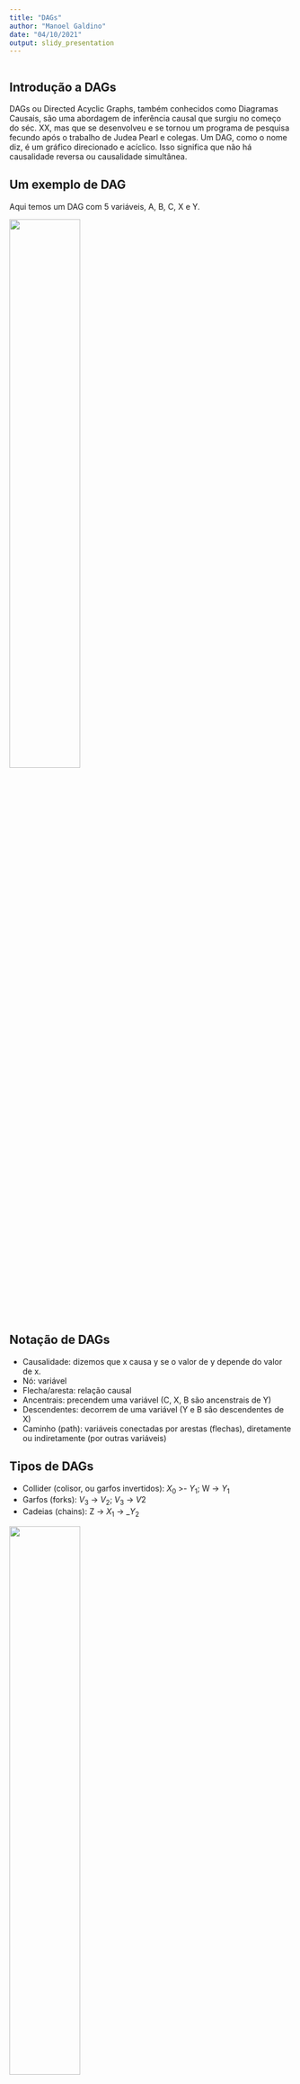 ```yaml
---
title: "DAGs"
author: "Manoel Galdino"
date: "04/10/2021"
output: slidy_presentation
---
```



```r
```


## Introdução a DAGs

DAGs ou Directed Acyclic Graphs, também conhecidos como Diagramas Causais, são uma abordagem de inferência causal que surgiu no começo do séc. XX, mas que se desenvolveu e se tornou um programa de pesquisa fecundo após o trabalho de Judea Pearl e colegas. Um DAG, como o nome diz, é um gráfico direcionado e acíclico. Isso significa que não há causalidade reversa ou causalidade simultânea.


## Um exemplo de DAG

Aqui temos um DAG com 5 variáveis, A, B, C, X e Y.


![](images/exemplo_1.png){width=50%}


## Notação de DAGs

- Causalidade: dizemos que x causa y se o valor de y depende do valor de x.
- Nó: variável
- Flecha/aresta: relação causal
- Ancentrais: precendem uma variável (C, X, B são ancenstrais de Y)
- Descendentes: decorrem de uma variável (Y e B são descendentes de X)
- Caminho (path): variáveis conectadas por arestas (flechas), diretamente ou indiretamente (por outras variáveis)

## Tipos de DAGs

- Collider (colisor, ou garfos invertidos): $X_{0}$ >- $Y_{1}$; W -> $Y_{1}$ 
- Garfos (forks): $V_{3}$ -> $V_{2}$; $V_{3}$ -> $V{2}$
- Cadeias (chains): Z -> $X_{1}$ -> _$Y_{2}$

![](images/exemplo_2.png){width=50%}

## Correlação e causalidade

-- "Correlação não implica causalidade"

-- Associação estatística (como correlação) na população (amostra infinita) decorre de três relações estruturais

-- 1. Relação de causa e efeito (chains)

-- 2. Existência de causas comuns (forks)

-- 3. Ajustar (controlar, condicionar) para efeitos compartilhados (collider ou selection bias)

-- Em amostras finitas, pode ocorrer por acaso/aleatoriedade

## O que um DAG significa?

- Todas as flechas especificam qual a relação de causalidade entre as variáveis
- Ausência de flecha significa que não há relação causal entre variáveis
- O DAG estabelece relações na população, isto é, não diz respeito a questões estatísticas de amostras finitas
- O DAG deve representar o modelo causal do pesquisador ou de uma teoria
- Causalidade como intervenção: se eu mudar o valor de x independentemente do que causa x, o que acontece com y?
- Causalidade representada por P(Y|Do(X = x1)) - P(Y|Do(X = x0)), isto é, qual a probabilidade de y se eu mudar x de x0 para x1?


## Causalidade como intervenção
Considere o DAG abaixo:

![](images/exemplo_3.png){width=50%}

Z causa $X_{1}$ e $X_{1}$ causa $Y_{2}$. Digamos que eu esteja interessado em saber o efeito causal se X = 2. 

Então, faço uma invervenção "cirúrgica", em que removo as causas de X, e faço X valer exatamente 2, e aí observo como Y muda. Esse é o efeito causal de X = 2 no DAG. Graficamente, representamos a cirurgia com a remoção de todos os ancestrais de X.


![](images/exemplo_4.png){width=50%}

## Variáveis em um DAG

:::::::::::::: {.columns}
::: {.column}
-- preditor/VI/ exposure/tratamento: X, a variável de interesse que deve ser a causa do efeito.

-- resposta/VD: Y, a variável que é o efeito ou o resultado do tratamento/preditor.

-- confounder: um ancenstral tanto do tratamento (X) quanto da resposta (Y). A é um confounder.

-- collider: descendente de duas variáveis. X é um collider para A e C.

:::
::: {.column}
```r
knitr::include_graphics("images/exemplo_1.png")
```
:::
::::::::::::::


## Variáveis em um DAG - continuação

:::::::::::::: {.columns}
::: {.column}
-- mediator/mediador: descedente do tratamento (X) e ancenstral de Y. Está no caminho entre X e Y. B é um mediador.

-- instrumento: conectado (em geral um ancestral) ao tratamento (X). Não pode ter nenhum caminho (path) que vá para a resposta Y que não passe por X. C é um instrumento.
:::
::: {.column}
```r
knitr::include_graphics("images/exemplo_1.png")
```
:::
::::::::::::::


## D-separação

O processo de determinar, dado um DAG e um conjunto de variáveis condicionantes ("controles"), se um par de variáveis é estatisticamente independente ou dependente.

A Ideia é associar dependência com conexão, isto é, se existe um caminho (não bloqueado) entre duas variáveis, e associar d-separação com ausência de conexão ou caminho (livre).

## D-separação - Regra 1 - Separação não-condicional

X e Y estão d-conectados se existe um caminho (não-bloqueado) entre eles.

Um caminho é qualquer sequência consecutiva de arestas (independentemente da direção).

Um caminho não-bloqueado é um caminho que pode ser traçado sem passar por um colisor (collider). Em outras palavras, flechas que apontam para um collider não constituem um caminho que passe informação.



## D-separação - Regra 1 - Separação não-condicional (continuação)

:::::::::::::: {.columns}
::: {.column}
- No DAG 1 ao lado, X e Y são d-conectados, pois eles se conectam por um caminho não bloqueado.

- No DAG 2 ao lado, X e Y não estão d-conectados, pois a única a conexão é por um caminho bloqueado por W, um collider. 

- No DAG 3 ao lado, X e Y estão d-conectados.
:::
::: {.column}
DAG 1
```r
knitr::include_graphics("images/chain_d_connected.png")
```

DAG 2
```r
knitr::include_graphics("images/collider.png")
```


DAG 3
```r
knitr::include_graphics("images/confound_d_connected.png")
```

:::
::::::::::::::


## D-separação - Regra 2 - Bloqueio por condicionamento ("controle")

Se medirmos um conjunto de variáveis Z, e tomarmos seus valores como dados, isso pode mudar a relação estatística entre as demais variáveis do DAG. 


Regra 2: se x e y estão d-conectados, condicional a um conjunto de variáveis Z, se há um caminho livre de colliders entre X a Y sem passar por nenhuma variável de Z.

Se um caminho desses não existe, dizemos que X e Y são d-separados por Z, ou que cada caminho entre X e Y é bloqueado por Z.
Exemplo: Z = {R,V}

```r
knitr::include_graphics("images/cond_d_separated.png")
```

Exercício: Precisamos mesmo condicionar em R e V para bloquear o caminho entre X e Y? Se Não, qual o conjunto mínimo de variáveis necessárias para bloquear o caminho?


## 3. Condicionar em um collider

Medir um efeito comum de duas causas independentes cria uma associação entre elas. É o paradoxo de Berkson.
Exemplo: Você vai no DCE e pergunta quantas pessoas são canhotas. E vai no encontro anual de canhotos e perguntas quantos são de esquerda.
Junta as duas amostrar e procura ver se há correlação entre ser canhoto e ser de esquerda. E deve encontrar uma correlação negativa entre as variáveis.

Regra 3: Se um collider ou seu descendente é membro de Z, ele desbloqueia o caminho.

```r
knitr::include_graphics("images/esquerda_canhota.png")
```


## 3. Condicionar em um collider
Vamos fazer uma simulação?

```r
library(ggplot2)
library(tidyverse)

set.seed(2) # tornando o exemplo reproduzível
x <- rnorm(1000)
w <- rnorm(1000)
y <- 2*x + 2*w + rnorm(1000)
summary(y)

# condicionando em y > 0
df <- data.frame(x = x, w=w, y = y) %>%
  filter(y > 0)

cor.test(x, w, method=c("pearson", "kendall", "spearman"))
cor.test(df$x, df$w, method=c("pearson", "kendall", "spearman"))

# condicionar em descedente de collider também causa problema, ainda que mais atenuado
g <- .5*y + rnorm(1000)

df1 <- data.frame(x = x, w=w, y = y, g = g) %>%
  filter(g > 0)

cor.test(df1$x, df1$w, method=c("pearson", "kendall", "spearman"))
```
Notem que a correlação estimada é menor, isto é, um pouco mais próxima de zero. O tamanho do viés depende da relação entre variáveis.



## Backdoor criterion

Dadas duas variáveis (X e Y) em um DAG, um conjunto de variáveis Z satisfaz o critério de backdoor em relação a X e Y se nenhuma variável em Z é descedente de X, e Z bloqueia todos caminhos entre X e Y que contém uma flecha em direção a Y (bloqueia as portas dos fundos abertas).

Ou seja, se eu "controlar" (condicionar) para variáveis Z1, Z2, .. Zn na minha regressão, vou conseguir estimar o efeito causal de X sobre Y, desde que X não cause Z1, Z2, ..., Zn, e se os controles bloqueiam os caminhos de variáveis de confusão.



## Identificação causal

-- O que significa identificação causal ou um modelo ser identificado?

-- Com uma amostra infinita (sem incerteza amostral), é possível estimar o parâmetro (efeito causal) de uma variável

-- Podemos falar também em identificação parcial

-- Quando é possível impor limites (intervalo), mas não estimativa pontual.

-- Estratégia de identificação é como a teoria e o desenho de pesquisa produzem suposições plausíveis de que o modelo é identificado

## estratégias de identificação

Vocês vão ver no curso várias estratégias de identificação. Vou passar rapidamente por duas delas, utilizando DAGS

## Controlar para uma variável

Essa é a técnica de regressão usual.

No DAG abaixo, se quero estimar o efeito causal de X sobre Y, devo controlar para A. Assim, todos os backdoors ficam bloqueados. 

```r
knitr::include_graphics("images/exemplo_1.png")
```

Podemos aplicar a definição para verificar. 

1. Nem X nem Y causam A (A não é descendente nem de X nem de Y)
2. Nenhum caminho conectando X a Y que não seja direto de X para Y está aberto (caminhos com flecha apontando para X).

## Variáveis Instrumentais

Exemplo: AJR The Colonial Origins of Comparative Development: An Empirical Investigation

Instituiçoes inclusivas que causam desenvolvimento?

## Próximos passos

-- Desenhe o DAG em cada pesquisa causal que você se envolver

-- Desenhe o DAG de cada paper causal que você ler

-- Desenhe o DAG de cada paper causal que você vir em um seminário

-- Pergunte-se: Há algum backdoor aberto?

-- Há algum collider que estão controlando e não deviam?

-- Em geral, o backdoor vem de variável defasada no tempo. Inclua uma no DAG.

## Obrigado

Contato:
mgaldino@transparencia.org.br


Twitter: @mgaldino


